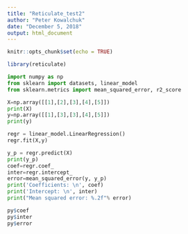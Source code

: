 ```yaml
---
title: "Reticulate_test2"
author: "Peter Kowalchuk"
date: "December 5, 2018"
output: html_document
---
```


```r
knitr::opts_chunk$set(echo = TRUE)
```

```r
library(reticulate)
```

```python
import numpy as np
from sklearn import datasets, linear_model
from sklearn.metrics import mean_squared_error, r2_score

X=np.array([[1],[2],[3],[4],[5]])
print(X)
y=np.array([[1],[3],[3],[4],[5]])
print(y)

regr = linear_model.LinearRegression()
regr.fit(X,y)

y_p = regr.predict(X)
print(y_p)
coef=regr.coef_
inter=regr.intercept_
error=mean_squared_error(y, y_p)
print('Coefficients: \n', coef)
print('Intercept: \n', inter)
print("Mean squared error: %.2f"% error)
```

```r
py$coef
py$inter
py$error
```


